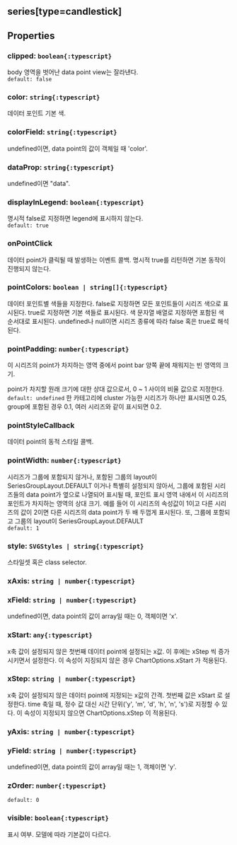 ## series[type=candlestick]

## Properties

### clipped: `boolean{:typescript}`
body 영역을 벗어난 data point view는 잘라낸다.  
`default: false`  

### color: `string{:typescript}`
데이터 포인트 기본 색.  

### colorField: `string{:typescript}`
undefined이면, data point의 값이 객체일 때 'color'.  

### dataProp: `string{:typescript}`
undefined이면 "data".  

### displayInLegend: `boolean{:typescript}`
명시적 false로 지정하면 legend에 표시하지 않는다.  
`default: true`  

### onPointClick
데이터 point가 클릭될 때 발생하는 이벤트 콜백.
명시적 true를 리턴하면 기본 동작이 진행되지 않는다.  

### pointColors: `boolean | string[]{:typescript}`
데이터 포인트별 색들을 지정한다.
false로 지정하면 모든 포인트들이 시리즈 색으로 표시된다.
true로 지정하면 기본 색들로 표시된다.
색 문자열 배열로 지정하면 포함된 색 순서대로 표시된다.
undefined나 null이면 시리즈 종류에 따라 false 혹은 true로 해석된다.  

### pointPadding: `number{:typescript}`
이 시리즈의 point가 차지하는 영역 중에서 point bar 양쪽 끝에 채워지는 빈 영역의 크기.


point가 차지할 원래 크기에 대한 상대 값으로서,
0 ~ 1 사이의 비율 값으로 지정한다.  
`default: undefined` 한 카테고리에 cluster 가능한 시리즈가 하나만 표시되면 0.25, group에 포함된 경우 0.1, 여러 시리즈와 같이 표시되면 0.2. 

### pointStyleCallback
데이터 point의 동적 스타일 콜백.  

### pointWidth: `number{:typescript}`
시리즈가 그룹에 포함되지 않거나,
포함된 그룹의 layout이  SeriesGroupLayout.DEFAULT 이거나 특별히 설정되지 않아서,
그룹에 포함된 시리즈들의 data point가 옆으로 나열되어 표시될 때,
포인트 표시 영역 내에서 이 시리즈의 포인트가 차지하는 영역의 상대 크기.
예를 들어 이 시리즈의 속성값이 1이고 다른 시리즈의 값이 2이면 다른 시리즈의 data point가 두 배 두껍게 표시된다.
또, 그룹에 포함되고 그룹의 layout이  SeriesGroupLayout.DEFAULT  
`default: 1`  

### style: `SVGStyles | string{:typescript}`
스타일셋 혹은 class selector.  

### xAxis: `string | number{:typescript}`

### xField: `string | number{:typescript}`
undefined이면, data point의 값이 array일 때는 0, 객체이면 'x'.  

### xStart: `any{:typescript}`
x축 값이 설정되지 않은 첫번째 데이터 point에 설정되는 x값.
이 후에는  xStep 씩 증가시키면서 설정한다.
이 속성이 지징되지 않은 경우  ChartOptions.xStart 가 적용된다.  

### xStep: `string | number{:typescript}`
x축 값이 설정되지 않은 데이터 point에 지정되는 x값의 간격.
첫번째 값은  xStart 로 설정한다.
time 축일 때, 정수 값 대신 시간 단위('y', 'm', 'd', 'h', 'n', 's')로 지정할 수 있다.
이 속성이 지정되지 않으면  ChartOptions.xStep 이 적용된다.  

### yAxis: `string | number{:typescript}`

### yField: `string | number{:typescript}`
undefined이면, data point의 값이 array일 때는 1, 객체이면 'y'.  

### zOrder: `number{:typescript}`
`default: 0`  

### visible: `boolean{:typescript}`
표시 여부.
모델에 따라 기본값이 다르다.  

